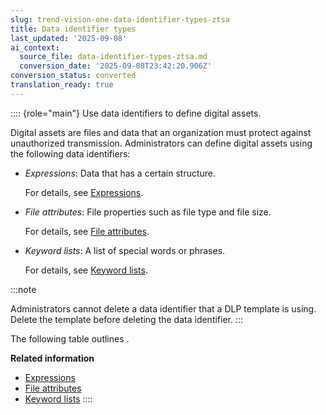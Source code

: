 ```yaml
---
slug: trend-vision-one-data-identifier-types-ztsa
title: Data identifier types
last_updated: '2025-09-08'
ai_context:
  source_file: data-identifier-types-ztsa.md
  conversion_date: '2025-09-08T23:42:20.906Z'
conversion_status: converted
translation_ready: true
---
```


:::: {role="main"}
Use data identifiers to define digital assets.

Digital assets are files and data that an organization must protect against unauthorized transmission. Administrators can define digital assets using the following data identifiers:

- *Expressions*: Data that has a certain structure.

  For details, see [Expressions](expressions-ztsa.mdx).

- *File attributes*: File properties such as file type and file size.

  For details, see [File attributes](file-attributes-ztsa.mdx).

- *Keyword lists*: A list of special words or phrases.

  For details, see [Keyword lists](keyword-lists.mdx).

:::note

Administrators cannot delete a data identifier that a DLP template is using. Delete the template before deleting the data identifier.
:::

The following table outlines .

**Related information**

- [Expressions](expressions-ztsa.mdx)
- [File attributes](file-attributes-ztsa.md "Use file attributes in conjunction with other identifiers to detect sensitive files.")
- [Keyword lists](keyword-lists.md "Learn details about keyword lists used in data loss prevention templates.")
::::
